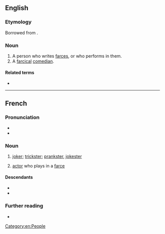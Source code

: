 ==English==

===Etymology===
Borrowed from {{bor|en|fr|farceur}}.

===Noun===
{{en-noun}}

# A person who writes [[farce]]s, or who performs in them.
# A [[farcical]] [[comedian]].

====Related terms====
* {{l|en|farceuse}}

[[Category:en:People]]

----

==French==

===Pronunciation===
* {{fr-IPA}}
* {{audio|fr|LL-Q150 (fra)-Poslovitch-farceur.wav|Audio}}

===Noun===
{{fr-noun|m|f=+}}

# [[joker]]; [[trickster]]; [[prankster]], [[jokester]]
# {{lb|fr|dated}} [[actor]] who plays in a [[farce]]

====Descendants====
* {{desc|da|farcør}}
* {{desc|en|farecour}}

===Further reading===
* {{R:TLFi}}